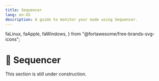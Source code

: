 ```yaml
---
title: Sequencer
lang: en-US
description: A guide to monitor your node using Sequencer.
---
```


  faLinux,
  faApple,
  faWindows,
} from "@fortawesome/free-brands-svg-icons";

# 🚧 Sequencer

<Callout type="warning" emoji="⚠️">
  This section is still under construction.
</Callout>
